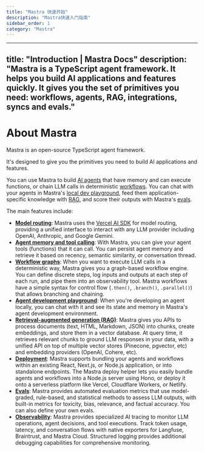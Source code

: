 ```yaml
---
title: "Mastra 快速开始"
description: "Mastra快速入门指南"
sidebar_order: 1
category: "Mastra"
---
```


---
title: "Introduction | Mastra Docs"
description: "Mastra is a TypeScript agent framework. It helps you build AI applications and features quickly. It gives you the set of primitives you need: workflows, agents, RAG, integrations, syncs and evals."
---

# About Mastra

Mastra is an open-source TypeScript agent framework.

It's designed to give you the primitives you need to build AI applications and features.

You can use Mastra to build [AI agents](/docs/agents/overview.mdx) that have memory and can execute functions, or chain LLM calls in deterministic [workflows](/docs/workflows/overview.mdx). You can chat with your agents in Mastra's [local dev playground](/docs/server-db/local-dev-playground.mdx), feed them application-specific knowledge with [RAG](/docs/rag/overview.mdx), and score their outputs with Mastra's [evals](/docs/evals/overview.mdx).

The main features include:

- **[Model routing](https://sdk.vercel.ai/docs/introduction)**: Mastra uses the [Vercel AI SDK](https://sdk.vercel.ai/docs/introduction) for model routing, providing a unified interface to interact with any LLM provider including OpenAI, Anthropic, and Google Gemini.
- **[Agent memory and tool calling](/docs/agents/agent-memory.mdx)**: With Mastra, you can give your agent tools (functions) that it can call. You can persist agent memory and retrieve it based on recency, semantic similarity, or conversation thread.
- **[Workflow graphs](/docs/workflows/overview.mdx)**: When you want to execute LLM calls in a deterministic way, Mastra gives you a graph-based workflow engine. You can define discrete steps, log inputs and outputs at each step of each run, and pipe them into an observability tool. Mastra workflows have a simple syntax for control flow (`.then()`, `.branch()`, `.parallel()`) that allows branching and chaining.
- **[Agent development playground](/docs/server-db/local-dev-playground.mdx)**: When you're developing an agent locally, you can chat with it and see its state and memory in Mastra's agent development environment.
- **[Retrieval-augmented generation (RAG)](/docs/rag/overview.mdx)**: Mastra gives you APIs to process documents (text, HTML, Markdown, JSON) into chunks, create embeddings, and store them in a vector database. At query time, it retrieves relevant chunks to ground LLM responses in your data, with a unified API on top of multiple vector stores (Pinecone, pgvector, etc) and embedding providers (OpenAI, Cohere, etc).
- **[Deployment](/docs/deployment/deployment.mdx)**: Mastra supports bundling your agents and workflows within an existing React, Next.js, or Node.js application, or into standalone endpoints. The Mastra deploy helper lets you easily bundle agents and workflows into a Node.js server using Hono, or deploy it onto a serverless platform like Vercel, Cloudflare Workers, or Netlify.
- **[Evals](/docs/evals/overview.mdx)**: Mastra provides automated evaluation metrics that use model-graded, rule-based, and statistical methods to assess LLM outputs, with built-in metrics for toxicity, bias, relevance, and factual accuracy. You can also define your own evals.
- **[Observability](/docs/observability/overview.mdx)**: Mastra provides specialized AI tracing to monitor LLM operations, agent decisions, and tool executions. Track token usage, latency, and conversation flows with native exporters for Langfuse, Braintrust, and Mastra Cloud. Structured logging provides additional debugging capabilities for comprehensive monitoring.